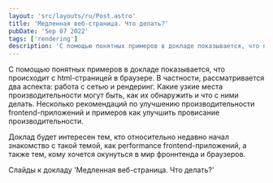 ```yaml
---
layout: 'src/layouts/ru/Post.astro'
title: 'Медленная веб-страница. Что делать?'
pubDate: 'Sep 07 2022'
tags: ['rendering']
description: 'С помощью понятных примеров в докладе показывается, что происходит с HTML-страницей в браузере. В частности, рассматривается два аспекта: работа с сетью и рендеринг. Какие узкие места производительности могут быть, как их обнаружить и что с ними делать. Несколько рекомендаций по улучшению производительности frontend-приложений и примеров как улучшить провисание производительности.'
---
```



С помощью понятных примеров в докладе показывается, что происходит с html-страницей в браузере. В частности, рассматривается два аспекта: работа с сетью и рендеринг. Какие узкие места производительности могут быть, как их обнаружить и что с ними делать. Несколько рекомендаций по улучшению производительности frontend-приложений и примеров как улучшить провисание производительности.

<Youtube code="ow3eE1LokQ0" />

Доклад будет интересен тем, кто относительно недавно начал знакомство с такой темой, как performance frontend-приложений, а также тем, кому хочется окунуться в мир фроннтенда и браузеров.

<Attachment url="https://bit.ly/slow_webpage">
	Слайды к докладу 'Медленная веб-страница. Что делать?'
</Attachment>
